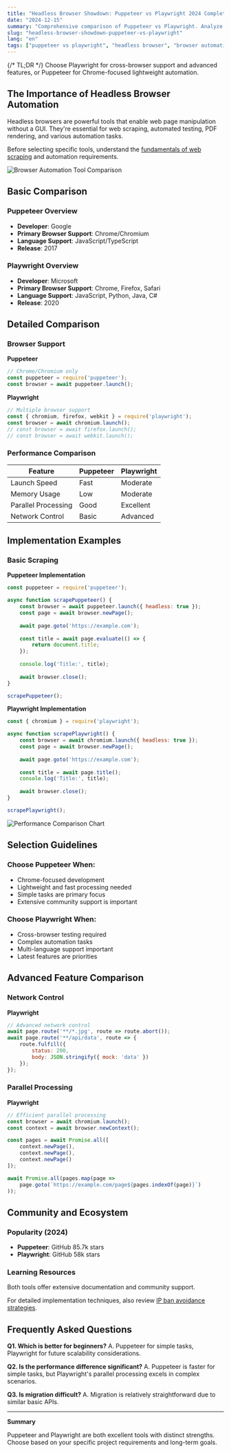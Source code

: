 ```yaml
---
title: "Headless Browser Showdown: Puppeteer vs Playwright 2024 Complete Guide"
date: "2024-12-15"
summary: "Comprehensive comparison of Puppeteer vs Playwright. Analyze performance, features, browser support, and implementation examples to make the optimal choice."
slug: "headless-browser-showdown-puppeteer-vs-playwright"
lang: "en"
tags: ["puppeteer vs playwright", "headless browser", "browser automation", "web scraping"]
---
```


{/* TL;DR */}
Choose Playwright for cross-browser support and advanced features, or Puppeteer for Chrome-focused lightweight automation.

## The Importance of Headless Browser Automation

Headless browsers are powerful tools that enable web page manipulation without a GUI. They're essential for web scraping, automated testing, PDF rendering, and various automation tasks.

Before selecting specific tools, understand the [fundamentals of web scraping](/en/media/python--selenium-web-scraping-tutorial) and automation requirements.

![Browser Automation Tool Comparison](https://images.unsplash.com/photo-1558494949-ef010cbdcc31?ixlib=rb-4.0.3&ixid=M3wxMjA3fDB8MHxwaG90by1wYWdlfHx8fGVufDB8fHx8fA%3D%3D&auto=format&fit=crop&w=1200&q=80)

## Basic Comparison

### Puppeteer Overview
- **Developer**: Google
- **Primary Browser Support**: Chrome/Chromium
- **Language Support**: JavaScript/TypeScript
- **Release**: 2017

### Playwright Overview
- **Developer**: Microsoft
- **Primary Browser Support**: Chrome, Firefox, Safari
- **Language Support**: JavaScript, Python, Java, C#
- **Release**: 2020

## Detailed Comparison

### Browser Support

**Puppeteer**
```javascript
// Chrome/Chromium only
const puppeteer = require('puppeteer');
const browser = await puppeteer.launch();
```

**Playwright**
```javascript
// Multiple browser support
const { chromium, firefox, webkit } = require('playwright');
const browser = await chromium.launch();
// const browser = await firefox.launch();
// const browser = await webkit.launch();
```

### Performance Comparison

| Feature | Puppeteer | Playwright |
|---------|-----------|------------|
| Launch Speed | Fast | Moderate |
| Memory Usage | Low | Moderate |
| Parallel Processing | Good | Excellent |
| Network Control | Basic | Advanced |

## Implementation Examples

### Basic Scraping

**Puppeteer Implementation**
```javascript
const puppeteer = require('puppeteer');

async function scrapePuppeteer() {
    const browser = await puppeteer.launch({ headless: true });
    const page = await browser.newPage();
    
    await page.goto('https://example.com');
    
    const title = await page.evaluate(() => {
        return document.title;
    });
    
    console.log('Title:', title);
    
    await browser.close();
}

scrapePuppeteer();
```

**Playwright Implementation**
```javascript
const { chromium } = require('playwright');

async function scrapePlaywright() {
    const browser = await chromium.launch({ headless: true });
    const page = await browser.newPage();
    
    await page.goto('https://example.com');
    
    const title = await page.title();
    console.log('Title:', title);
    
    await browser.close();
}

scrapePlaywright();
```

![Performance Comparison Chart](https://images.unsplash.com/photo-1551288049-bebda4e38f71?ixlib=rb-4.0.3&ixid=M3wxMjA3fDB8MHxwaG90by1wYWdlfHx8fGVufDB8fHx8fA%3D%3D&auto=format&fit=crop&w=1200&q=80)

## Selection Guidelines

### Choose Puppeteer When:
- Chrome-focused development
- Lightweight and fast processing needed
- Simple tasks are primary focus
- Extensive community support is important

### Choose Playwright When:
- Cross-browser testing required
- Complex automation tasks
- Multi-language support important
- Latest features are priorities

## Advanced Feature Comparison

### Network Control

**Playwright**
```javascript
// Advanced network control
await page.route('**/*.jpg', route => route.abort());
await page.route('**/api/data', route => {
    route.fulfill({
        status: 200,
        body: JSON.stringify({ mock: 'data' })
    });
});
```

### Parallel Processing

**Playwright**
```javascript
// Efficient parallel processing
const browser = await chromium.launch();
const context = await browser.newContext();

const pages = await Promise.all([
    context.newPage(),
    context.newPage(),
    context.newPage()
]);

await Promise.all(pages.map(page => 
    page.goto(`https://example.com/page${pages.indexOf(page)}`)
));
```

## Community and Ecosystem

### Popularity (2024)
- **Puppeteer**: GitHub 85.7k stars
- **Playwright**: GitHub 58k stars

### Learning Resources
Both tools offer extensive documentation and community support.

For detailed implementation techniques, also review [IP ban avoidance strategies](/en/media/techniques-to-avoid-ip-bans-when-scraping).

## Frequently Asked Questions

**Q1. Which is better for beginners?**
A. Puppeteer for simple tasks, Playwright for future scalability considerations.

**Q2. Is the performance difference significant?**
A. Puppeteer is faster for simple tasks, but Playwright's parallel processing excels in complex scenarios.

**Q3. Is migration difficult?**
A. Migration is relatively straightforward due to similar basic APIs.

---

**Summary**

Puppeteer and Playwright are both excellent tools with distinct strengths. Choose based on your specific project requirements and long-term goals.